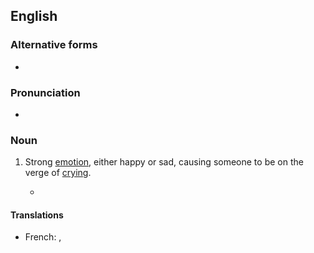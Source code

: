 ==English==

===Alternative forms===
* {{l|en|lump to one's throat}}

===Pronunciation===
* {{audio|En-au-lump in one's throat.ogg|Audio (AU)|lang=en}}

===Noun===
{{en-noun|-}}

# {{lb|en|idiom}} Strong [[emotion]], either happy or sad, causing someone to be on the verge of [[cry]]ing.
#: {{ux|en|After hearing his story I could hardly speak for the '''lump in my throat'''.}}
#* {{quote-journal
|lang=en
|date=September 23, 2017
|author=
|title=From north Wales to Norfolk, distraught beekeepers ask: who’s stealing our hives?
|work=The Observer
|url=https://www.theguardian.com/uk-news/2017/sep/23/beekeepers-ask-who-stealing-hives-north-wales-norfolk
|page=
|passage=There was a '''lump in Katie Hayward’s throat''' as she spoke about the emotional impact of the thefts that have cast a shadow over Britain’s beekeepers. “The heartbreaking thing is that it’s a very close community. The fact that one beekeeper does this to another is the hardest thing of all,” she says.}}

====Translations====
{{trans-top|on the point of crying}}
* French: {{t|fr|nœud dans la gorge}}, {{t|fr|boule dans la gorge}}
{{trans-mid}}
{{trans-bottom}}